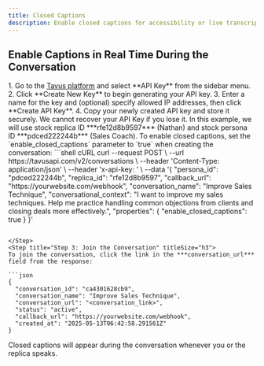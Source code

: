 ```yaml
---
title: Closed Captions
description: Enable closed captions for accessibility or live transcription during conversations.
---
```


## Enable Captions in Real Time During the Conversation
<Steps>
<Step title="Step 1: Get an API Key" titleSize="h3">
1. Go to the <a href="https://platform.tavus.io/" target="_blank">Tavus platform</a> and select **API Key** from the sidebar menu.
2. Click **Create New Key** to begin generating your API key.
3. Enter a name for the key and (optional) specify allowed IP addresses, then click **Create API Key**.
4. Copy your newly created API key and store it securely.
<Warning>
We cannot recover your API Key if you lose it.
</Warning>
</Step>
<Step title="Step 2: Make your First Conversation" titleSize="h3">
<Note>
In this example, we will use stock replica ID ***rfe12d8b9597*** (Nathan) and stock persona ID ***pdced222244b*** (Sales Coach).
</Note>
To enable closed captions, set the `enable_closed_captions` parameter to `true` when creating the conversation:
```shell cURL
curl --request POST \
  --url https://tavusapi.com/v2/conversations \
  --header 'Content-Type: application/json' \
  --header 'x-api-key: <api_key>' \
  --data '{
  "persona_id": "pdced222244b",
  "replica_id": "rfe12d8b9597",
  "callback_url": "https://yourwebsite.com/webhook",
  "conversation_name": "Improve Sales Technique",
  "conversational_context": "I want to improve my sales techniques. Help me practice handling common objections from clients and closing deals more effectively.",
  "properties": {
    "enable_closed_captions": true
   }
}'

```

</Step>
<Step title="Step 3: Join the Conversation" titleSize="h3">
To join the conversation, click the link in the ***conversation_url*** field from the response:

```json
{
  "conversation_id": "ca4301628cb9",
  "conversation_name": "Improve Sales Technique",
  "conversation_url": "<conversation_link>",
  "status": "active",
  "callback_url": "https://yourwebsite.com/webhook",
  "created_at": "2025-05-13T06:42:58.291561Z"
}
```
Closed captions will appear during the conversation whenever you or the replica speaks.
</Step>
</Steps>
